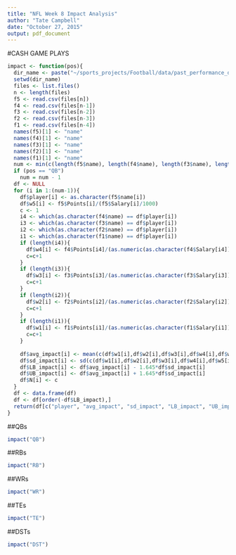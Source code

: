 ```yaml
---
title: "NFL Week 8 Impact Analysis"
author: "Tate Campbell"
date: "October 27, 2015"
output: pdf_document
---
```


#CASH GAME PLAYS



```r
impact <- function(pos){
  dir_name <- paste("~/sports_projects/Football/data/past_performance_data/", pos, "s", sep = "")
  setwd(dir_name)
  files <- list.files()
  n <- length(files)
  f5 <- read.csv(files[n])
  f4 <- read.csv(files[n-1])
  f3 <- read.csv(files[n-2])
  f2 <- read.csv(files[n-3])
  f1 <- read.csv(files[n-4])
  names(f5)[1] <- "name"
  names(f4)[1] <- "name"
  names(f3)[1] <- "name"
  names(f2)[1] <- "name"
  names(f1)[1] <- "name"
  num <- min(c(length(f5$name), length(f4$name), length(f3$name), length(f2$name), length(f1$name)))
  if (pos == "QB")
    num = num - 1
  df <- NULL
  for (i in 1:(num-1)){
    df$player[i] <- as.character(f5$name[i])
    df$w5[i] <- f5$Points[i]/(f5$Salary[i]/1000)
    c <- 1
    i4 <- which(as.character(f4$name) == df$player[i])
    i3 <- which(as.character(f3$name) == df$player[i])
    i2 <- which(as.character(f2$name) == df$player[i])
    i1 <- which(as.character(f1$name) == df$player[i])
    if (length(i4)){
      df$w4[i] <- f4$Points[i4]/(as.numeric(as.character(f4$Salary[i4]))/1000)
      c=c+1
    }
    if (length(i3)){
      df$w3[i] <- f3$Points[i3]/(as.numeric(as.character(f3$Salary[i3]))/1000)
      c=c+1
    }
    if (length(i2)){
      df$w2[i] <- f2$Points[i2]/(as.numeric(as.character(f2$Salary[i2]))/1000)
      c=c+1
    }
    if (length(i1)){
      df$w1[i] <- f1$Points[i1]/(as.numeric(as.character(f1$Salary[i1]))/1000)
      c=c+1
    } 
    
    df$avg_impact[i] <- mean(c(df$w1[i],df$w2[i],df$w3[i],df$w4[i],df$w5[i]), na.rm = TRUE)
    df$sd_impact[i] <- sd(c(df$w1[i],df$w2[i],df$w3[i],df$w4[i],df$w5[i]), na.rm = TRUE)
    df$LB_impact[i] <- df$avg_impact[i] - 1.645*df$sd_impact[i]
    df$UB_impact[i] <- df$avg_impact[i] + 1.645*df$sd_impact[i]
    df$N[i] <- c
  }
  df <- data.frame(df)
  df <- df[order(-df$LB_impact),]
  return(df[c("player", "avg_impact", "sd_impact", "LB_impact", "UB_impact", "N")])
}
```

##QBs

```r
impact("QB")
```

\newpage

##RBs

```r
impact("RB")
```

\newpage

##WRs

```r
impact("WR")
```

\newpage

##TEs

```r
impact("TE")
```

\newpage

##DSTs

```r
impact("DST")
```




